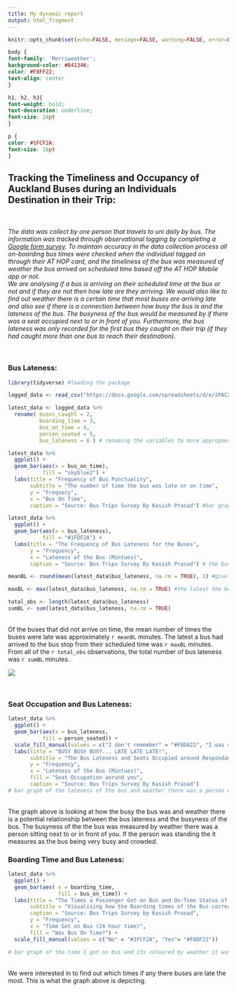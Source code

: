 ---
title: My dynamic report
output: html_fragment
---

```{r setup, include=FALSE}
knitr::opts_chunk$set(echo=FALSE, message=FALSE, warning=FALSE, error=FALSE)

```

```{css}
body {
font-family: 'Merriweather';
background-color: #041346; 
color: #F8FF22;
text-align: center
} 

h1, h2, h3{
font-weight: bold;
text-decoration: underline; 
font-size: 24pt
} 

p {
color: #1FCF2A; 
font-size: 16pt
}
```

## Tracking the Timeliness and Occupancy of Auckland Buses during an Individuals Destination in their Trip: 

\
\
*The data was collect by one person that travels to uni daily by bus. The information was tracked through observational logging by completing a [Google form survey](https://forms.gle/6U6CbtmCQt8EkpoC7). To maintain accuracy in the data collection process all on-boarding bus times were checked when the individual tagged on through their AT HOP card, and the timeliness of the bus was measured of weather the bus arrived on scheduled time based off the AT HOP Mobile app or not.*
\
*We are analysing if a bus is arriving on their scheduled time at the bus or not and if they are not then how late are they arriving. We would also like to find out weather there is a certain time that most buses are arriving late and also see if there is a connection between how busy the bus is and the lateness of the bus. The busyness of the bus would be measured by if there was a seat occupied next to or in front of you. Furthermore, the bus lateness was only recorded for the first bus they caught on their trip (if they had caught more than one bus to reach their destination).* 
\

\

### Bus Lateness:


```{r}
library(tidyverse) #loading the package 

logged_data <- read_csv("https://docs.google.com/spreadsheets/d/e/2PACX-1vSpFsDWmXk-s4JIxUgI8WvxgfeC9aDzbwH7zAVRe0ia40Cj98Zo1tFfnFv4LtKaYMx_qDZoK6f2KaTO/pub?gid=966910628&single=true&output=csv") #naming the csv logged_data

latest_data <- logged_data %>% 
  rename( buses_caught = 2, 
          boarding_time = 3, 
          bus_on_time = 4, 
          person_seated = 5, 
          bus_lateness = 6 ) # renaming the variables to more appropoerite names

latest_data %>% 
  ggplot() + 
  geom_bar(aes(x = bus_on_time), 
           fill = "skyblue2") + 
  labs(title = "Frequency of Bus Punctuality", 
       subtitle = "The number of time the bus was late or on time", 
       y = "Frequecy", 
       x = "Bus On Time", 
       caption = "Source: Bus Trips Survey By Kasish Prasad") #bar graph of weather the bus was on time or not 

```

```{r}
latest_data %>% 
  ggplot() + 
  geom_bar(aes(x = bus_lateness), 
           fill = "#1FDF2A") + 
  labs(title = "The Frequency of Bus Lateness for the Buses", 
       y = "Frequency", 
       x = "Lateness of the Bus (Mintues)", 
       caption = "Source: Bus Trips Survey By Kasish Prasad") # the bar graph of bus lateness 

meanBL <- round(mean(latest_data$bus_lateness, na.rm = TRUE), 1) #give the mean bus lateness time a name and rounding it to 1dp - named it so I can use it in the in line code to write up a summary interpretation. 

maxBL <- max(latest_data$bus_lateness, na.rm = TRUE) #the latest the bus had arrived 

total_obs <- length(latest_data$bus_lateness) 
sumBL <- sum(latest_data$bus_lateness, na.rm = TRUE)
```
\
Of the buses that did not arrive on time, the mean number of times the buses were late was approximately `r meanBL` minutes. The latest a bus had arrived to the bus stop from their scheduled time was `r maxBL` minutes. From all of the `r total_obs` observations, the total number of bus lateness was `r sumBL` minutes. 


![](https://y.yarn.co/ba770689-b687-4c3b-aac2-4e89259baffe_text.gif)

\

### Seat Occupation and Bus Lateness:
```{r}
latest_data %>% 
  ggplot() + 
  geom_bar(aes(x = bus_lateness, 
           fill = person_seated)) + 
  scale_fill_manual(values = c("I don't remember" = "#F8DA22", "I was standing on the bus today" = "#4FCA2A", "No" = "#63B8FF", "Yes" = "royalblue")) + 
  labs(title = "BUSY BUSY BUSY... LATE LATE LATE!", 
       subtitle = "The Bus Lateness and Seats Occupied around Respondants", 
       y = "Frequency", 
       x = "Lateness of the Bus (Mintues)", 
       fill = "Seat Occupation aorund you", 
       caption = "Source: Bus Trips Survey By Kasish Prasad")
# bar graph of the lateness of the bus and weather there was a person next to in front you
```
\
The graph above is looking at how the busy the bus was and weather there is a potential relationship between the bus lateness and the busyness of the bus. The busyness of the the bus was measured by weather there was a person sitting next to or in front of you. If the person was standing the it measures as the bus being very busy and crowded.  

### Boarding Time and Bus Lateness: 
```{r}
latest_data %>% 
  ggplot() + 
  geom_bar(aes( x = boarding_time, 
                fill = bus_on_time)) + 
  labs(title = "The Times a Passenger Got on Bus and On-Time Status of Bus", 
       subtitle = "Visualising how the Boarding times of the Bus correaltes with Buses On-Time Performance", 
       caption = "Source: Bus Trips Survey by Kasish Prasad",
       y = "Frequency", 
       x = "Time Got on Bus (24 hour time)",
       fill = "Was Bus On Time?") + 
  scale_fill_manual(values = c("No" = "#1FCF2A", "Yes"= "#F8DF22"))

# bar graph of the time I got on bus and its coloured by weather it was on time or not  
```
\
We were interested in to find out which times if any there buses are late the most. This is what the graph above is depicting. 
